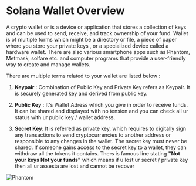 # Solana Wallet Overview

A crypto wallet or is a device or application that stores a collection of keys and can be used to send, receive, and track ownership of your fund. Wallet is of multiple forms which might be a directory or file, a piece of paper where you store your private keys , or a specialized device called a hardware wallet. There are also various smartphone apps such as Phantom, Metmask, solfare etc. and computer programs that provide a user-friendly way to create and manage wallets.

There are multiple terms related to your wallet are listed below :

1. **Keypair** : Combination of Public Key and Private Key refers as Keypair. It is securely generated key and derived from public key.

2. **Public Key** : It's Wallet Adress which you give in order to receive funds. It can be shared and displayed with no tension and you can check all ur status with ur public key / wallet address.

3. **Secret Key**: It is referred as private key, which requires to digitally sign any transactions to send cryptocurrencies to another address or responsible to any changes in the wallet. The secret key must never be shared. If someone gains access to the secret key to a wallet, they can withdraw all the tokens it contains. Thers is famous line stating **"Not your keys Not your funds"** which means if u lost ur secret / private key then all ur assesta are lost and cannot be recover

![Phantom](public/images/phantom.jpeg)
